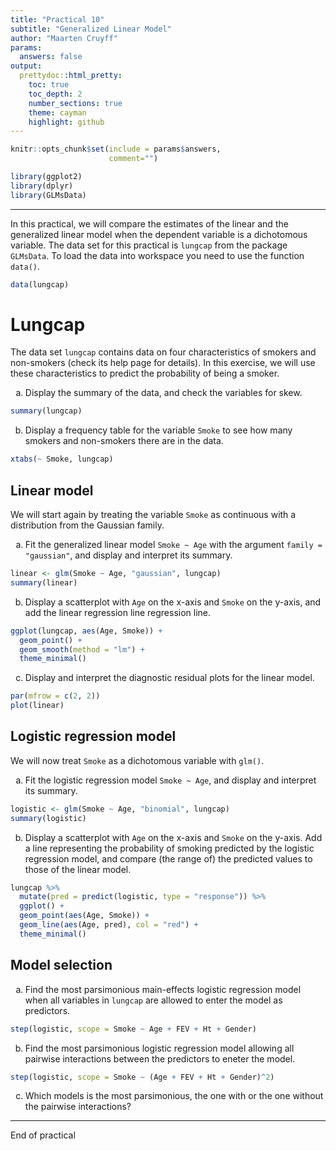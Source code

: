 ```yaml
---
title: "Practical 10"
subtitle: "Generalized Linear Model"
author: "Maarten Cruyff"
params:
  answers: false
output: 
  prettydoc::html_pretty:
    toc: true
    toc_depth: 2
    number_sections: true
    theme: cayman
    highlight: github
---
```


```r
knitr::opts_chunk$set(include = params$answers,
                      comment="")

library(ggplot2)
library(dplyr)
library(GLMsData)
```

---

In this practical, we will compare the estimates of the linear and the 
generalized linear model when the dependent variable is a 
dichotomous variable. The data set for this practical is
`lungcap` from the package `GLMsData`. To load the data into workspace you need 
to use the function `data()`.

```r
data(lungcap)
```

# Lungcap

The data set `lungcap` contains data on four characteristics of smokers and 
non-smokers (check its help page for details). In this exercise, we will use 
these characteristics to predict the probability of being a smoker.  

a. Display the summary of the data, and check the variables for skew.

```r
summary(lungcap)
```

b. Display a frequency table for the variable `Smoke` to see how many smokers 
and non-smokers there are in the data.

```r
xtabs(~ Smoke, lungcap)
```

## Linear model

We will start again by treating the variable `Smoke` as continuous with a 
distribution from the Gaussian family.

a. Fit the generalized linear model `Smoke ~ Age` with the argument 
`family = "gaussian"`, and display and interpret its summary.

```r
linear <- glm(Smoke ~ Age, "gaussian", lungcap)
summary(linear)
```

b. Display a scatterplot with `Age` on the x-axis and `Smoke` on the y-axis, and 
add the linear regression line regression line.

```r
ggplot(lungcap, aes(Age, Smoke)) + 
  geom_point() + 
  geom_smooth(method = "lm") +
  theme_minimal()
```

c. Display and interpret the diagnostic residual plots for the linear model.

```r
par(mfrow = c(2, 2))
plot(linear)
```

## Logistic regression model

We will now treat `Smoke` as a dichotomous variable with `glm()`.

a. Fit the logistic regression model `Smoke ~ Age`, and display and interpret 
its summary.

```r
logistic <- glm(Smoke ~ Age, "binomial", lungcap)
summary(logistic)
```

b. Display a scatterplot with `Age` on the x-axis and `Smoke` on the y-axis. Add 
a line representing the probability of smoking predicted by the logistic 
regression model, and compare (the range of) the predicted values to those of 
the linear model.

```r
lungcap %>% 
  mutate(pred = predict(logistic, type = "response")) %>% 
  ggplot() + 
  geom_point(aes(Age, Smoke)) +
  geom_line(aes(Age, pred), col = "red") +
  theme_minimal()
```

## Model selection

a. Find the most parsimonious main-effects logistic regression model when all 
variables in `lungcap` are allowed to enter the model as predictors.

```r
step(logistic, scope = Smoke ~ Age + FEV + Ht + Gender)
```


b. Find the most parsimonious logistic regression model allowing  all pairwise 
interactions between the predictors to eneter the model.

```r
step(logistic, scope = Smoke ~ (Age + FEV + Ht + Gender)^2)
```

c. Which models is the most parsimonious, the one with or the one without the pairwise interactions?

---

End of practical
